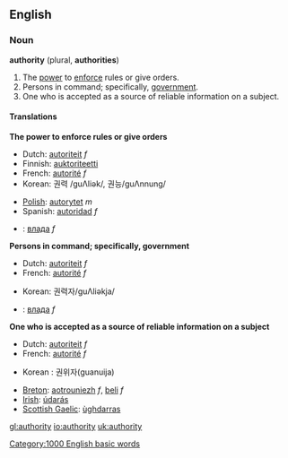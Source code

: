 ==English==
===Noun===
'''authority''' (plural, '''authorities''')

# The [[power]] to [[enforce]] rules or give orders.
# Persons in command; specifically, [[government]].
# One who is accepted as a source of reliable information on a subject.

====Translations====
'''The power to enforce rules or give orders'''
{{top}}
*Dutch: [[autoriteit]] ''f''
*Finnish: [[auktoriteetti]]
*French: [[autorité]] ''f''
*Korean: 권력 /guΛliək/, 권능/guΛnnung/
{{mid}}
*[[Polish]]: [[autorytet]] ''m''
*Spanish: [[autoridad]] ''f''
*{{uk}}: [[влада]] ''f''
{{bottom}}

'''Persons in command; specifically, government'''
{{top}}
*Dutch: [[autoriteit]] ''f''
*French: [[autorité]] ''f''
{{mid}}
*Korean: 권력자/guΛliəkja/
*{{uk}}: [[влада]] ''f''
{{bottom}}

'''One who is accepted as a source of reliable information on a subject'''
{{top}}
*Dutch: [[autoriteit]] ''f''
*French: [[autorité]] ''f''
{{mid}}
*Korean : 권위자(guanuija)
{{bottom}}

{{checktrans}}
*[[Breton]]: [[aotrouniezh]] ''f'', [[beli]] ''f''
*[[Irish]]: [[údarás]]
*[[Scottish Gaelic]]: [[ùghdarras]]

[[Category:1000 English basic words]]

[[gl:authority]]
[[io:authority]]
[[uk:authority]]